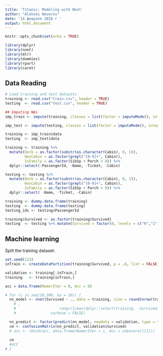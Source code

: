 ```yaml
---
title: 'Titanic: Modeling with Nnet'
author: "Aleksei Neverov"
date: '14 февраля 2018 г '
output: html_document
---
```


```r
knitr::opts_chunk$set(echo = TRUE)
```


```r
library(dplyr)
library(nnet)
library(mlr)
library(dummies)
library(rpart)
library(caret)
```

## Data Reading
```r
# Load training and test datasets
training <- read.csv("train.csv", header = TRUE)
testing  <- read.csv("test.csv", header = TRUE)
```

```r
## Imputing NAs
imp_train <- impute(training, classes = list(factor = imputeMode(), integer = imputeMean(), numeric = imputeMean()), dummy.classes = c("integer","factor"), dummy.type = "numeric")

imp_test <- impute(testing, classes = list(factor = imputeMode(), integer = imputeMean(), numeric = imputeMean()), dummy.classes = c("integer","factor"), dummy.type = "numeric")

training <- imp_train$data
testing  <- imp_test$data
```

```r
training <- training %>%
  mutate(Deck = as.factor(substr(as.character(Cabin), 0, 1)),
         HasCabin = as.factor(grepl("[0-9]+", Cabin)),
         IsFamily = as.factor(SibSp + Parch > 0)) %>%
  dplyr::select(-PassengerId, -Name, -Ticket, -Cabin)

testing <- testing %>%
  mutate(Deck = as.factor(substr(as.character(Cabin), 0, 1)),
         HasCabin = as.factor(grepl("[0-9]+", Cabin)),
         IsFamily = as.factor(SibSp + Parch > 0)) %>%
  dplyr::select( -Name, -Ticket, -Cabin)

training <- dummy.data.frame(training)
testing  <- dummy.data.frame(testing)
testing_ids <- testing$PassengerId

training$Survived <- as.factor(training$Survived)
testing  <- testing %>% mutate(Survived = factor(0, levels = c("0","1")))
```

## Machine learning

Split the training dataset:
```r
set.seed(123)
inTrain <- createDataPartition(training$Survived, p = .6, list = FALSE)

validation <- training[-inTrain,]
training   <- training[inTrain,]
```

```r
acc = data.frame(NumerIter = 0, Acc = 0)
```

```r
# for (i in seq(10,300, by = 10)) {
  nn_model <- nnet(Survived ~ ., data = training, size = round(nrow(training) / 30))
    # ,
    #                    rang=(1/max(dplyr::select(training, -Survived))), decay=5e-4, maxit=i,
    #                varbose = FALSE)
```

```r
  nn_predict <- factor(predict(nn_model, newdata = validation, type = "class"))
  cm <- confusionMatrix(nn_predict, validation$Survived)
  # acc <- rbind(acc, data.frame(NumerIter = i, Acc = cm$overall[1]))
  
  cm
  #aCC
# }
```

